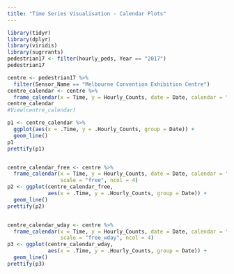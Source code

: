 ```yaml
---
title: "Time Series Visualisation - Calendar Plots"
---
```


```r
library(tidyr)
library(dplyr)
library(viridis)
library(sugrrants)
pedestrian17 <- filter(hourly_peds, Year == "2017")
pedestrian17

centre <- pedestrian17 %>% 
  filter(Sensor_Name == "Melbourne Convention Exhibition Centre")
centre_calendar <- centre %>%
  frame_calendar(x = Time, y = Hourly_Counts, date = Date, calendar = "monthly")
centre_calendar
#View(centre_calendar)

p1 <- centre_calendar %>% 
  ggplot(aes(x = .Time, y = .Hourly_Counts, group = Date)) +
  geom_line()
p1
prettify(p1)


centre_calendar_free <- centre %>%
  frame_calendar(x = Time, y = Hourly_Counts, date = Date, calendar = "monthly",
                 scale = "free", ncol = 4)
p2 <- ggplot(centre_calendar_free, 
             aes(x = .Time, y = .Hourly_Counts, group = Date)) +
  geom_line()
prettify(p2)


centre_calendar_wday <- centre %>%
  frame_calendar(x = Time, y = Hourly_Counts, date = Date, calendar = "monthly",
                 scale = "free_wday", ncol = 4)
p3 <- ggplot(centre_calendar_wday, 
             aes(x = .Time, y = .Hourly_Counts, group = Date)) +
  geom_line()
prettify(p3)

```
